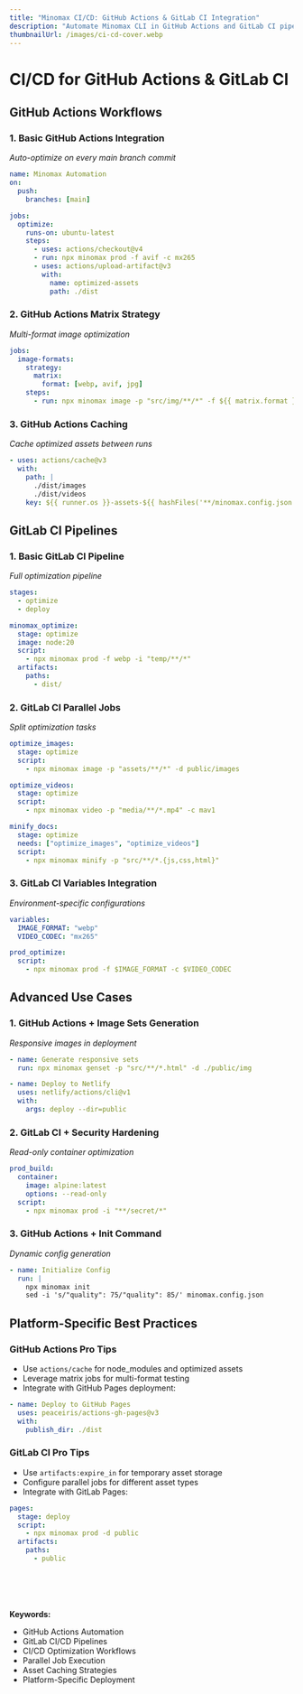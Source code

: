 ```yaml
---
title: "Minomax CI/CD: GitHub Actions & GitLab CI Integration"
description: "Automate Minomax CLI in GitHub Actions and GitLab CI pipelines. Complete workflows for image optimization, video compression, and web document minification."
thumbnailUrl: /images/ci-cd-cover.webp
---
```


# **CI/CD for GitHub Actions & GitLab CI**

## **GitHub Actions Workflows**

### **1. Basic GitHub Actions Integration**

_Auto-optimize on every main branch commit_

```yaml copy
name: Minomax Automation
on:
  push:
    branches: [main]

jobs:
  optimize:
    runs-on: ubuntu-latest
    steps:
      - uses: actions/checkout@v4
      - run: npx minomax prod -f avif -c mx265
      - uses: actions/upload-artifact@v3
        with:
          name: optimized-assets
          path: ./dist
```

### **2. GitHub Actions Matrix Strategy**

_Multi-format image optimization_

```yaml copy
jobs:
  image-formats:
    strategy:
      matrix:
        format: [webp, avif, jpg]
    steps:
      - run: npx minomax image -p "src/img/**/*" -f ${{ matrix.format }} -d dist/${{ matrix.format }}
```

### **3. GitHub Actions Caching**

_Cache optimized assets between runs_

```yaml copy
- uses: actions/cache@v3
  with:
    path: |
      ./dist/images
      ./dist/videos
    key: ${{ runner.os }}-assets-${{ hashFiles('**/minomax.config.json') }}
```

## **GitLab CI Pipelines**

### **1. Basic GitLab CI Pipeline**

_Full optimization pipeline_

```yaml copy
stages:
  - optimize
  - deploy

minomax_optimize:
  stage: optimize
  image: node:20
  script:
    - npx minomax prod -f webp -i "temp/**/*"
  artifacts:
    paths:
      - dist/
```

### **2. GitLab CI Parallel Jobs**

_Split optimization tasks_

```yaml copy
optimize_images:
  stage: optimize
  script:
    - npx minomax image -p "assets/**/*" -d public/images

optimize_videos:
  stage: optimize
  script:
    - npx minomax video -p "media/**/*.mp4" -c mav1

minify_docs:
  stage: optimize
  needs: ["optimize_images", "optimize_videos"]
  script:
    - npx minomax minify -p "src/**/*.{js,css,html}"
```

### **3. GitLab CI Variables Integration**

_Environment-specific configurations_

```yaml copy
variables:
  IMAGE_FORMAT: "webp"
  VIDEO_CODEC: "mx265"

prod_optimize:
  script:
    - npx minomax prod -f $IMAGE_FORMAT -c $VIDEO_CODEC
```

## **Advanced Use Cases**

### **1. GitHub Actions + Image Sets Generation**

_Responsive images in deployment_

```yaml copy
- name: Generate responsive sets
  run: npx minomax genset -p "src/**/*.html" -d ./public/img

- name: Deploy to Netlify
  uses: netlify/actions/cli@v1
  with:
    args: deploy --dir=public
```

### **2. GitLab CI + Security Hardening**

_Read-only container optimization_

```yaml copy
prod_build:
  container:
    image: alpine:latest
    options: --read-only
  script:
    - npx minomax prod -i "**/secret/*"
```

### **3. GitHub Actions + Init Command**

_Dynamic config generation_

```yaml copy
- name: Initialize Config
  run: |
    npx minomax init
    sed -i 's/"quality": 75/"quality": 85/' minomax.config.json
```

## **Platform-Specific Best Practices**

### **GitHub Actions Pro Tips**

- Use `actions/cache` for node_modules and optimized assets
- Leverage matrix jobs for multi-format testing
- Integrate with GitHub Pages deployment:

```yaml copy
- name: Deploy to GitHub Pages
  uses: peaceiris/actions-gh-pages@v3
  with:
    publish_dir: ./dist
```

### **GitLab CI Pro Tips**

- Use `artifacts:expire_in` for temporary asset storage
- Configure parallel jobs for different asset types
- Integrate with GitLab Pages:

```yaml copy
pages:
  stage: deploy
  script:
    - npx minomax prod -d public
  artifacts:
    paths:
      - public
```

<br />
<br />
<br />
<br />
<strong>Keywords:</strong>
<ul className="keywords">
  <li>GitHub Actions Automation</li>
  <li>GitLab CI/CD Pipelines</li>
  <li>CI/CD Optimization Workflows</li>
  <li>Parallel Job Execution</li>
  <li>Asset Caching Strategies</li>
  <li>Platform-Specific Deployment</li>
</ul>
